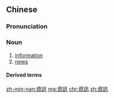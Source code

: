 {{also|资讯}}
==Chinese==
{{zh-forms|s=资讯}}

===Pronunciation===
{{zh-pron
|m=zīxùn
|c=zi1 seon3
|h=pfs=chṳ̂-sin
|mn=qz:chir-sìn/tw,xm,zz:chu-sìn
|cat=n
}}

===Noun===
{{zh-noun}}

# [[information]]
# [[news]]

====Derived terms====
{{zh-der|資訊技術|資訊系統}}

[[zh-min-nan:資訊]]
[[mg:資訊]]
[[chr:資訊]]
[[zh:資訊]]